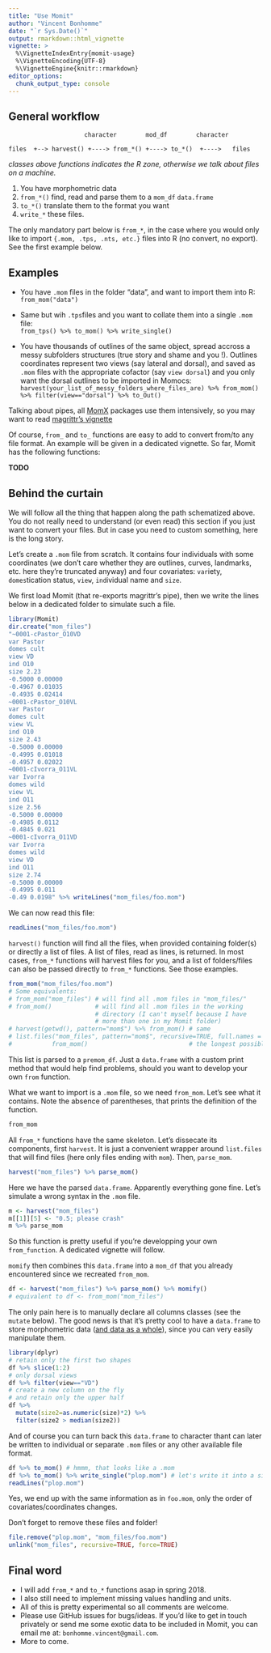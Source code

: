 ```yaml
---
title: "Use Momit"
author: "Vincent Bonhomme"
date: "`r Sys.Date()`"
output: rmarkdown::html_vignette
vignette: >
  %\VignetteIndexEntry{momit-usage}
  %\VignetteEncoding{UTF-8}
  %\VignetteEngine{knitr::rmarkdown}
editor_options: 
  chunk_output_type: console
---
```


## General workflow
```
                     character        mod_df        character

files  +--> harvest() +----> from_*() +----> to_*()  +---->   files
```
_classes above functions indicates the R zone, otherwise we talk about files on a machine._

1. You have morphometric data
2. `from_*()` find, read and parse them to a `mom_df` `data.frame`
3. `to_*()` translate them to the format you want
4. `write_*` these files.

The only mandatory part below is `from_*`, in the case where you would only like to import `{.mom, .tps, .nts, etc.}` files into R (no convert, no export). See the first example below.

## Examples

* You have `.mom` files in the folder "data", and want to import them into R:<br /> `from_mom("data")`

* Same but wih `.tps`files and you want to collate them into a single `.mom` file:<br /> `from_tps() %>% to_mom() %>% write_single()`

* You have thousands of outlines of the same object, spread accross a messy subfolders structures (true story and shame and you !). Outlines coordinates represent two views (say lateral and dorsal), and saved as `.mom` files with the appropriate cofactor (say `view dorsal`) and you only want the dorsal outlines to be imported in Momocs:<br />
`harvest(your_list_of_messy_folders_where_files_are) %>% from_mom() %>% filter(view=="dorsal") %>% to_Out()`

Talking about pipes, all [MomX](https://github.com/MomX) packages use them intensively, so you may want to read [magrittr's vignette](https://cran.r-project.org/web/packages/magrittr/vignettes/magrittr.html)

Of course, `from_` and `to_` functions are easy to add to convert from/to any file format. An example will be given in a dedicated vignette. So far, Momit has the following functions:

**TODO**
<!-- `from_tps` and `to_tps` -->
<!-- `from_nts` and `to_nps` -->

## Behind the curtain
We will follow all the thing that happen along the path schematized above. You do not really need to understand (or even read) this section if you just want to convert your files. But in case you need to custom something, here is the long story.

Let's create a `.mom` file from scratch. It contains four individuals with some coordinates (we don't care whether they are outlines, curves, landmarks, etc. here they're truncated anyway) and four covariates: `var`iety, `domes`tication status, `view`,  `ind`ividual name and `size`.

We first load Momit (that re-exports magrittr's pipe), then we write the lines below in a dedicated folder to simulate such a file.
```r
library(Momit)
dir.create("mom_files")
"~0001-cPastor_O10VD
var Pastor
domes cult
view VD
ind O10
size 2.23
-0.5000 0.00000
-0.4967 0.01035
-0.4935 0.02414
~0001-cPastor_O10VL 
var Pastor
domes cult
view VL
ind O10
size 2.43
-0.5000 0.00000
-0.4995 0.01018
-0.4957 0.02022
~0001-cIvorra_O11VL 
var Ivorra
domes wild
view VL
ind O11
size 2.56
-0.5000 0.00000
-0.4985 0.0112
-0.4845 0.021
~0001-cIvorra_O11VD 
var Ivorra
domes wild
view VD
ind O11
size 2.74
-0.5000 0.00000
-0.4995 0.011
-0.49 0.0198" %>% writeLines("mom_files/foo.mom")
```

We can now read this file:
```r
readLines("mom_files/foo.mom")
```

`harvest()` function will find all the files, when provided containing folder(s) or directly a list of files. A list of files, read as lines, is returned. In most cases, `from_*` functions will harvest files for you, and a list of folders/files can also be passed directly to `from_*` functions. See those examples.

```r
from_mom("mom_files/foo.mom")
# Some equivalents:
# from_mom("mom_files") # will find all .mom files in "mom_files/"
# from_mom()            # will find all .mom files in the working 
                        # directory (I can't myself because I have 
                        # more than one in my Momit folder)
# harvest(getwd(), pattern="mom$") %>% from_mom() # same
# list.files("mom_files", pattern="mom$", recursive=TRUE, full.names = TRUE) %>% 
#           from_mom()                            # the longest possible command
```

This list is parsed to a `premom_df`. Just a `data.frame` with a custom print method that would help find problems, should you want to develop your own `from` function.

What we want to import is a `.mom` file, so we need `from_mom`. Let's see what it contains. Note the absence of parentheses, that prints the definition of the function.

```r
from_mom
```

All `from_*` functions have the same skeleton. Let's dissecate its components, first `harvest`. It is just a convenient wrapper around `list.files` that will find files (here only files ending with `mom`). Then, `parse_mom`.

```r
harvest("mom_files") %>% parse_mom()
```

Here we have the parsed `data.frame`. Apparently everything gone fine. Let's simulate a wrong syntax in the `.mom` file.

```r
m <- harvest("mom_files")
m[[1]][5] <- "0.5; please crash"
m %>% parse_mom
```

So this function is pretty useful if you're developping your own `from_function`. A dedicated vignette will follow. 

`momify` then combines this `data.frame` into a `mom_df` that you already encountered since we recreated `from_mom`.

```r
df <- harvest("mom_files") %>% parse_mom() %>% momify()
# equivalent to df <- from_mom("mom_files")
```

The only pain here is to manually declare all columns classes (see the `mutate` below). The good news is that it's pretty cool to have a `data.frame` to store morphometric data ([and data as a whole](https://cran.r-project.org/web/packages/tidyverse/vignettes/manifesto.html)), since you can very easily manipulate them.

```r
library(dplyr)
# retain only the first two shapes
df %>% slice(1:2) 
# only dorsal views
df %>% filter(view=="VD") 
# create a new column on the fly
# and retain only the upper half
df %>% 
  mutate(size2=as.numeric(size)*2) %>% 
  filter(size2 > median(size2))
```

And of course you can turn back this `data.frame` to character thant can later be written to individual or separate `.mom` files or any other available file format.

```r
df %>% to_mom() # hmmm, that looks like a .mom
df %>% to_mom() %>% write_single("plop.mom") # let's write it into a single file
readLines("plop.mom")
```

Yes, we end up with the same information as in  `foo.mom`, only the order of covariates/coordinates changes.

Don't forget to remove these files and folder!
```r
file.remove("plop.mom", "mom_files/foo.mom")
unlink("mom_files", recursive=TRUE, force=TRUE)
```

## Final word
 * I will add `from_*` and `to_*` functions asap in spring 2018.
 * I also still need to implement missing values handling and units.
 * All of this is pretty experimental so all comments are welcome.
 * Please use GitHub issues for bugs/ideas. If you'd like to get in touch privately or send me some exotic data to be included in Momit, you can email me at: `bonhomme.vincent@gmail.com`.
 * More to come.
 
 





